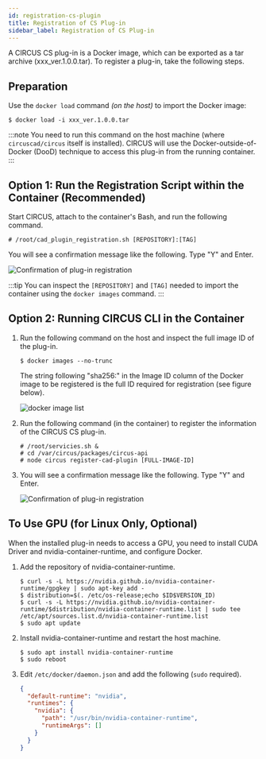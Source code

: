 ```yaml
---
id: registration-cs-plugin
title: Registration of CS Plug-in
sidebar_label: Registration of CS Plug-in
---
```


A CIRCUS CS plug-in is a Docker image, which can be exported as a tar archive (xxx_ver.1.0.0.tar). To register a plug-in, take the following steps.

## Preparation

Use the `docker load` command _(on the host)_ to import the Docker image:

```
$ docker load -i xxx_ver.1.0.0.tar
```

:::note
You need to run this command on the host machine (where `circuscad/circus` itself is installed). CIRCUS will use the Docker-outside-of-Docker (DooD) technique to access this plug-in from the running container.
:::

## Option 1: Run the Registration Script within the Container (Recommended)

Start CIRCUS, attach to the container's Bash, and run the following command.

```
# /root/cad_plugin_registration.sh [REPOSITORY]:[TAG]
```

You will see a confirmation message like the following. Type "Y" and Enter.

![Confirmation of plug-in registration](register-cad-plugin-confirm.png)

:::tip
You can inspect the `[REPOSITORY]` and `[TAG]` needed to import the container using the `docker images` command.
:::

## Option 2: Running CIRCUS CLI in the Container

1.  Run the following command on the host and inspect the full image ID of the plug-in.

    ```
    $ docker images --no-trunc
    ```

    The string following "sha256:" in the Image ID column of the Docker image to be registered is the full ID required for registration (see figure below).

    ![docker image list](docker-images-no-trunc_result.png)

1.  Run the following command (in the container) to register the information of the CIRCUS CS plug-in.

    ```shell-session title="Inside the container"
    # /root/servicies.sh &
    # cd /var/circus/packages/circus-api
    # node circus register-cad-plugin [FULL-IMAGE-ID]
    ```

1.  You will see a confirmation message like the following. Type "Y" and Enter.

    ![Confirmation of plug-in registration](register-cad-plugin-confirm.png)

## To Use GPU (for Linux Only, Optional)

When the installed plug-in needs to access a GPU, you need to install CUDA Driver and nvidia-container-runtime, and configure Docker.

1. Add the repository of nvidia-container-runtime.

   ```shell-session
   $ curl -s -L https://nvidia.github.io/nvidia-container-runtime/gpgkey | sudo apt-key add -
   $ distribution=$(. /etc/os-release;echo $ID$VERSION_ID)
   $ curl -s -L https://nvidia.github.io/nvidia-container-runtime/$distribution/nvidia-container-runtime.list | sudo tee /etc/apt/sources.list.d/nvidia-container-runtime.list
   $ sudo apt update
   ```

1. Install nvidia-container-runtime and restart the host machine.

   ```shell-session
   $ sudo apt install nvidia-container-runtime
   $ sudo reboot
   ```

1. Edit `/etc/docker/daemon.json` and add the following (`sudo` required).

   ```json
   {
     "default-runtime": "nvidia",
     "runtimes": {
       "nvidia": {
         "path": "/usr/bin/nvidia-container-runtime",
         "runtimeArgs": []
       }
     }
   }
   ```
